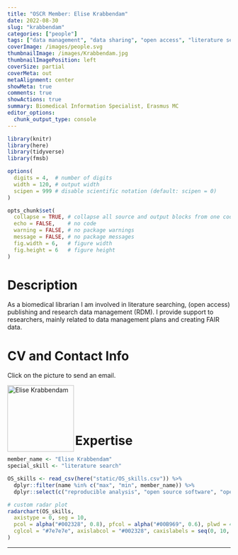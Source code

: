 ```yaml
---
title: "OSCR Member: Elise Krabbendam"
date: 2022-08-30
slug: "krabbendam"
categories: ["people"]
tags: ["data management", "data sharing", "open access", "literature search", "school-erasmusmc"] # top 3 categories + unique + school
coverImage: /images/people.svg
thumbnailImage: /images/Krabbendam.jpg
thumbnailImagePosition: left
coverSize: partial
coverMeta: out
metaAlignment: center
showMeta: true
comments: true
showActions: true
summary: Biomedical Information Specialist, Erasmus MC
editor_options: 
  chunk_output_type: console
---
```


```r

library(knitr)
library(here)
library(tidyverse)
library(fmsb)

options(
  digits = 4,  # number of digits
  width = 120, # output width
  scipen = 999 # disable scientific notation (default: scipen = 0)
)

opts_chunk$set(
  collapse = TRUE, # collapse all source and output blocks from one code chunk into a single block
  echo = FALSE,    # no code
  warning = FALSE, # no package warnings
  message = FALSE, # no package messages
  fig.width = 6,   # figure width
  fig.height = 6   # figure height
)

```

# Description

As a biomedical librarian I am involved in literature searching, (open access) publishing and research data management (RDM). I provide support to researchers, mainly related to data management plans and creating FAIR data.
 
# CV and Contact Info

Click on the picture to send an email.

<!-- EMAIL -->
<p>
  <a href="mailto:e.krabbendam@erasmusmc.nl">
  <img border="0" alt="Elise Krabbendam" src="/images/Krabbendam.jpg" width="150" height="150" align="left">
  </a>
</p>

<BR><BR><BR><BR>

# Expertise

```r

member_name <- "Elise Krabbendam"
special_skill <- "literature search"

OS_skills <- read_csv(here("static/OS_skills.csv")) %>%
  dplyr::filter(name %in% c("max", "min", member_name)) %>%
  dplyr::select(c("reproducible analysis", "open source software", "open access", "data management", all_of(special_skill), "data sharing", "preregistration"))

# custom radar plot
radarchart(OS_skills,
  axistype = 0, seg = 10,
  pcol = alpha("#002328", 0.8), pfcol = alpha("#00B969", 0.6), plwd = 4, centerzero = TRUE, # polygon
  cglcol = "#7e7e7e", axislabcol = "#002328", caxislabels = seq(0, 10, 2), cglwd = 0.8 # grid
)

```

***


